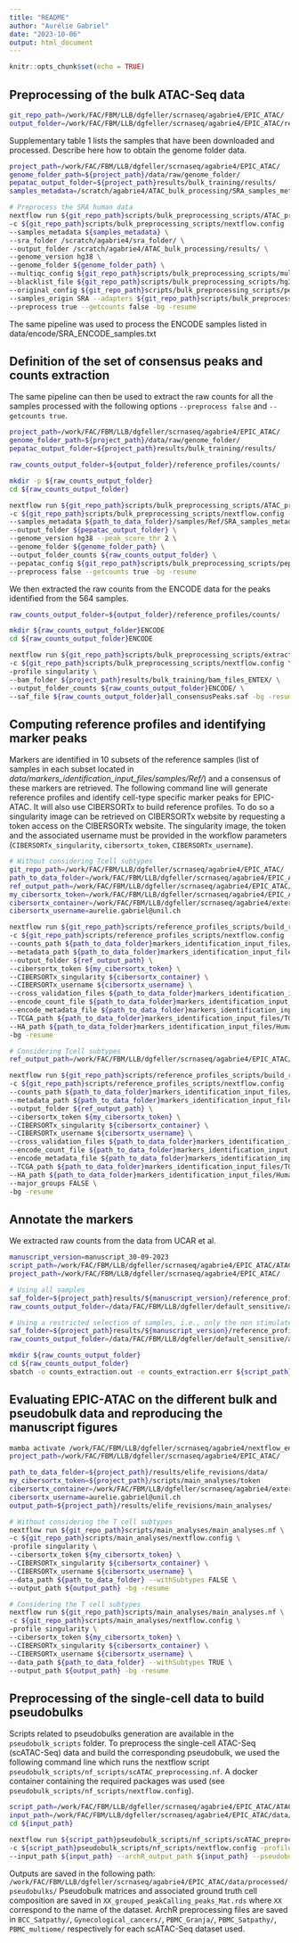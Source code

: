 ```yaml
---
title: "README"
author: "Aurélie Gabriel"
date: "2023-10-06"
output: html_document
---
```


```r
knitr::opts_chunk$set(echo = TRUE)
```

## Preprocessing of the bulk ATAC-Seq data


```bash
git_repo_path=/work/FAC/FBM/LLB/dgfeller/scrnaseq/agabrie4/EPIC_ATAC/
output_folder=/work/FAC/FBM/LLB/dgfeller/scrnaseq/agabrie4/EPIC_ATAC/results/elife_revisions/
```

Supplementary table 1 lists the samples that have been downloaded and processed.
Describe here how to obtain the genome folder data.
```bash
project_path=/work/FAC/FBM/LLB/dgfeller/scrnaseq/agabrie4/EPIC_ATAC/
genome_folder_path=${project_path}/data/raw/genome_folder/
pepatac_output_folder=${project_path}results/bulk_training/results/
samples_metadata=/scratch/agabrie4/ATAC_bulk_processing/SRA_samples_metadata_stimNeutrophils.txt

# Preprocess the SRA human data
nextflow run ${git_repo_path}scripts/bulk_preprocessing_scripts/ATAC_processing.nf \
-c ${git_repo_path}scripts/bulk_preprocessing_scripts/nextflow.config -profile singularity \
--samples_metadata ${samples_metadata} \
--sra_folder /scratch/agabrie4/sra_folder/ \
--output_folder /scratch/agabrie4/ATAC_bulk_processing/results/ \
--genome_version hg38 \
--genome_folder ${genome_folder_path} \
--multiqc_config ${git_repo_path}scripts/bulk_preprocessing_scripts/multiqc_config.yaml \
--blacklist_file ${git_repo_path}scripts/bulk_preprocessing_scripts/hg38-blacklist.v2.bed \
--original_config ${git_repo_path}scripts/bulk_preprocessing_scripts/pepatac_original.yaml \
--samples_origin SRA --adapters ${git_repo_path}scripts/bulk_preprocessing_scripts/all_adapters_PE.fa \
--preprocess true --getcounts false -bg -resume

```

The same pipeline was used to process the ENCODE samples listed in data/encode/SRA_ENCODE_samples.txt

## Definition of the set of consensus peaks and counts extraction

The same pipeline can then be used to extract the raw counts for all the samples processed with the following options `--preprocess false` and `--getcounts true`.

```bash

project_path=/work/FAC/FBM/LLB/dgfeller/scrnaseq/agabrie4/EPIC_ATAC/
genome_folder_path=${project_path}/data/raw/genome_folder/
pepatac_output_folder=${project_path}results/bulk_training/results/

raw_counts_output_folder=${output_folder}/reference_profiles/counts/

mkdir -p ${raw_counts_output_folder}
cd ${raw_counts_output_folder}

nextflow run ${git_repo_path}scripts/bulk_preprocessing_scripts/ATAC_processing.nf \
-c ${git_repo_path}scripts/bulk_preprocessing_scripts/nextflow.config -profile singularity \
--samples_metadata ${path_to_data_folder}/samples/Ref/SRA_samples_metadata.txt \
--output_folder ${pepatac_output_folder} \
--genome_version hg38 --peak_score_thr 2 \
--genome_folder ${genome_folder_path} \
--output_folder_counts ${raw_counts_output_folder} \
--pepatac_config ${git_repo_path}scripts/bulk_preprocessing_scripts/pepatac_config.yaml \
--preprocess false --getcounts true -bg -resume

```


We then extracted the raw counts from the ENCODE data for the peaks identified from the 564 samples.
```bash
raw_counts_output_folder=${output_folder}/reference_profiles/counts/

mkdir ${raw_counts_output_folder}ENCODE
cd ${raw_counts_output_folder}ENCODE

nextflow run ${git_repo_path}scripts/bulk_preprocessing_scripts/extract_peaks_counts.nf \
-c ${git_repo_path}scripts/bulk_preprocessing_scripts/nextflow.config \
-profile singularity \
--bam_folder ${project_path}results/bulk_training/bam_files_ENTEX/ \
--output_folder_counts ${raw_counts_output_folder}ENCODE/ \
--saf_file ${raw_counts_output_folder}all_consensusPeaks.saf -bg -resume
```


## Computing reference profiles and identifying marker peaks
Markers are identified in 10 subsets of the reference samples (list of samples in each subset located in *data/markers_identification_input_files/samples/Ref/*)
and a consensus of these markers are retrieved. 
The following command line will generate reference profiles and identify cell-type specific marker peaks for EPIC-ATAC.
It will also use CIBERSORTx to build reference profiles. To do so a singularity image can be retrieved on CIBERSORTx website by requesting a token access
on the CIBERSORTx website. The singularity image, the token and the associated username must be provided in the workflow parameters (`CIBERSORTx_singularity`, `cibersortx_token`, `CIBERSORTx_username`). 

```bash
# Without considering Tcell subtypes  
git_repo_path=/work/FAC/FBM/LLB/dgfeller/scrnaseq/agabrie4/EPIC_ATAC/
path_to_data_folder=/work/FAC/FBM/LLB/dgfeller/scrnaseq/agabrie4/EPIC_ATAC/results/elife_revisions/data/
ref_output_path=/work/FAC/FBM/LLB/dgfeller/scrnaseq/agabrie4/EPIC_ATAC/results/elife_revisions/build_reference_res/noSubtypes/ 
my_cibersortx_token=/work/FAC/FBM/LLB/dgfeller/scrnaseq/agabrie4/EPIC_ATAC/scripts/main_analyses/token
cibersortx_container=/work/FAC/FBM/LLB/dgfeller/scrnaseq/agabrie4/external_softwares/fractions_latest.sif
cibersortx_username=aurelie.gabriel@unil.ch

nextflow run ${git_repo_path}scripts/reference_profiles_scripts/build_references.nf \
-c ${git_repo_path}scripts/reference_profiles_scripts/nextflow.config -profile singularity \
--counts_path ${path_to_data_folder}markers_identification_input_files/raw_counts.txt \
--metadata_path ${path_to_data_folder}markers_identification_input_files/metadata.txt \
--output_folder ${ref_output_path} \
--cibersortx_token ${my_cibersortx_token} \
--CIBERSORTx_singularity ${cibersortx_container} \
--CIBERSORTx_username ${cibersortx_username} \
--cross_validation_files ${path_to_data_folder}markers_identification_input_files/samples/Ref/subsample \
--encode_count_file ${path_to_data_folder}markers_identification_input_files/encode_counts.txt \
--encode_metadata_file ${path_to_data_folder}markers_identification_input_files/encode_metadata.txt \
--TCGA_path ${path_to_data_folder}markers_identification_input_files/TCGA_data.rds \
--HA_path ${path_to_data_folder}markers_identification_input_files/Human_Atlas_peaks.txt \
-bg -resume

# Considering Tcell subtypes
ref_output_path=/work/FAC/FBM/LLB/dgfeller/scrnaseq/agabrie4/EPIC_ATAC/results/elife_revisions/build_reference_res/withSubtypes/  

nextflow run ${git_repo_path}scripts/reference_profiles_scripts/build_references.nf \
-c ${git_repo_path}scripts/reference_profiles_scripts/nextflow.config -profile singularity \
--counts_path ${path_to_data_folder}markers_identification_input_files/raw_counts.txt \
--metadata_path ${path_to_data_folder}markers_identification_input_files/metadata.txt \
--output_folder ${ref_output_path} \
--cibersortx_token ${my_cibersortx_token} \
--CIBERSORTx_singularity ${cibersortx_container} \
--CIBERSORTx_username ${cibersortx_username} \
--cross_validation_files ${path_to_data_folder}markers_identification_input_files/samples/Ref/subsample \
--encode_count_file ${path_to_data_folder}markers_identification_input_files/encode_counts.txt \
--encode_metadata_file ${path_to_data_folder}markers_identification_input_files/encode_metadata.txt \
--TCGA_path ${path_to_data_folder}markers_identification_input_files/TCGA_data.rds \
--HA_path ${path_to_data_folder}markers_identification_input_files/Human_Atlas_peaks.txt \
--major_groups FALSE \
-bg -resume

```

## Annotate the markers

We extracted raw counts from the data from UCAR et al.
```bash
manuscript_version=manuscript_30-09-2023
script_path=/work/FAC/FBM/LLB/dgfeller/scrnaseq/agabrie4/EPIC_ATAC/ATAC_deconvolution_scripts/
project_path=/work/FAC/FBM/LLB/dgfeller/scrnaseq/agabrie4/EPIC_ATAC/

# Using all samples
saf_folder=${project_path}results/${manuscript_version}/reference_profiles/counts/
raw_counts_output_folder=/data/FAC/FBM/LLB/dgfeller/default_sensitive/agabrie4/EGA_data/${manuscript_version}/EGA/

# Using a restricted selection of samples, i.e., only the non stimulated samples
saf_folder=${project_path}results/${manuscript_version}/reference_profiles/counts_noStim/
raw_counts_output_folder=/data/FAC/FBM/LLB/dgfeller/default_sensitive/agabrie4/EGA_data/${manuscript_version}/EGA_noStim/

mkdir ${raw_counts_output_folder}
cd ${raw_counts_output_folder}
sbatch -o counts_extraction.out -e counts_extraction.err ${script_path}/bulk_preprocessing_scripts/urblauna_counts_extraction.sh ${saf_folder}
```



## Evaluating EPIC-ATAC on the different bulk and pseudobulk data and reproducing the manuscript figures

```bash

mamba activate /work/FAC/FBM/LLB/dgfeller/scrnaseq/agabrie4/nextflow_env
project_path=/work/FAC/FBM/LLB/dgfeller/scrnaseq/agabrie4/EPIC_ATAC/

path_to_data_folder=${project_path}/results/elife_revisions/data/
my_cibersortx_token=${project_path}/scripts/main_analyses/token 
cibersortx_container=/work/FAC/FBM/LLB/dgfeller/scrnaseq/agabrie4/external_softwares/fractions_latest.sif 
cibersortx_username=aurelie.gabriel@unil.ch 
output_path=${project_path}/results/elife_revisions/main_analyses/ 

# Without considering the T cell subtypes
nextflow run ${git_repo_path}scripts/main_analyses/main_analyses.nf \
-c ${git_repo_path}scripts/main_analyses/nextflow.config \
-profile singularity \
--cibersortx_token ${my_cibersortx_token} \
--CIBERSORTx_singularity ${cibersortx_container} \
--CIBERSORTx_username ${cibersortx_username} \
--data_path ${path_to_data_folder} --withSubtypes FALSE \
--output_path ${output_path} -bg -resume

# Considering the T cell subtypes
nextflow run ${git_repo_path}scripts/main_analyses/main_analyses.nf \
-c ${git_repo_path}scripts/main_analyses/nextflow.config \
-profile singularity \
--cibersortx_token ${my_cibersortx_token} \
--CIBERSORTx_singularity ${cibersortx_container} \
--CIBERSORTx_username ${cibersortx_username} \
--data_path ${path_to_data_folder} --withSubtypes TRUE \
--output_path ${output_path} -bg -resume

```

## Preprocessing of the single-cell data to build pseudobulks

Scripts related to pseudobulks generation are available in the `pseudobulk_scripts` folder.
To preprocess the single-cell ATAC-Seq (scATAC-Seq) data and build the corresponding pseudobulk, we used the following command line which runs the nextflow script
`pseudobulk_scripts/nf_scripts/scATAC_preprocessing.nf`.
A docker container containing the required packages was used (see `pseudobulk_scripts/nf_scripts/nextflow.config`).

```bash
script_path=/work/FAC/FBM/LLB/dgfeller/scrnaseq/agabrie4/EPIC_ATAC/ATAC_deconvolution_scripts/
input_path=/work/FAC/FBM/LLB/dgfeller/scrnaseq/agabrie4/EPIC_ATAC/data/processed/pseudobulks/
cd ${input_path}

nextflow run ${script_path}pseudobulk_scripts/nf_scripts/scATAC_preprocessing.nf \
-c ${script_path}pseudobulk_scripts/nf_scripts/nextflow.config -profile singularity \
--input_path ${input_path} --archR_output_path ${input_path} --pseudobulk_output_path ${input_path} -bg -resume
```

Outputs are saved in the following path: `/work/FAC/FBM/LLB/dgfeller/scrnaseq/agabrie4/EPIC_ATAC/data/processed/pseudobulks/`
Pseudobulk matrices and associated ground truth cell composition are saved in `XX_grouped_peakCalling_peaks_Mat.rds` where `XX` correspond to the name of the dataset.
ArchR preprocessing files are saved in `BCC_Satpathy/`, `Gynecological_cancers/`,  `PBMC_Granja/`, `PBMC_Satpathy/`, `PBMC_multiome/` respectively for each scATAC-Seq dataset used.



